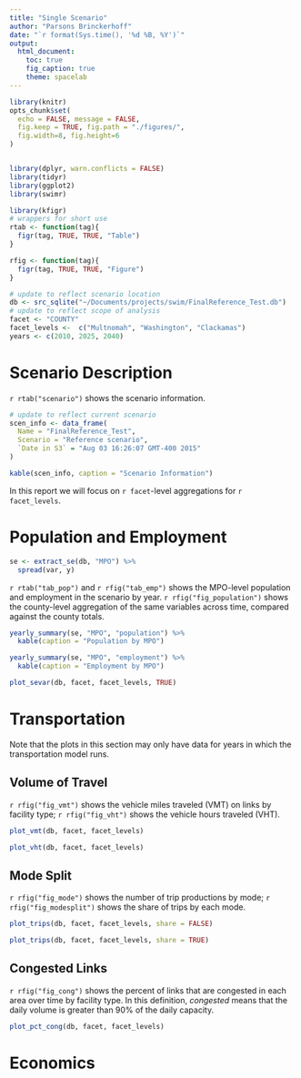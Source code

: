 ```yaml
---
title: "Single Scenario"
author: "Parsons Brinckerhoff"
date: "`r format(Sys.time(), '%d %B, %Y')`"
output: 
  html_document:
    toc: true
    fig_caption: true
    theme: spacelab
---
```


```r
library(knitr)
opts_chunk$set(
  echo = FALSE, message = FALSE,
  fig.keep = TRUE, fig.path = "./figures/",
  fig.width=8, fig.height=6
)


library(dplyr, warn.conflicts = FALSE)
library(tidyr)
library(ggplot2)
library(swimr)
```

```r
library(kfigr)
# wrappers for short use
rtab <- function(tag){
  figr(tag, TRUE, TRUE, "Table")
}

rfig <- function(tag){
  figr(tag, TRUE, TRUE, "Figure")
}
```


```r
# update to reflect scenario location
db <- src_sqlite("~/Documents/projects/swim/FinalReference_Test.db")
# update to reflect scope of analysis
facet <- "COUNTY"
facet_levels <-  c("Multnomah", "Washington", "Clackamas")
years <- c(2010, 2025, 2040)
```


# Scenario Description

`r rtab("scenario")` shows the scenario information.

```r
# update to reflect current scenario
scen_info <- data_frame(
  Name = "FinalReference_Test",
  Scenario = "Reference scenario",
  `Date in S3` = "Aug 03 16:26:07 GMT-400 2015"
)

kable(scen_info, caption = "Scenario Information")
```

In this report we will focus on `r facet`-level aggregations for 
`r facet_levels`.

# Population and Employment

```r
se <- extract_se(db, "MPO") %>%
  spread(var, y)
```

`r rtab("tab_pop")` and `r rfig("tab_emp")` shows the MPO-level population and
employment in the scenario by year. `r rfig("fig_population")` shows the
county-level aggregation of the same variables across time, compared against the
county totals.

```r
yearly_summary(se, "MPO", "population") %>%
  kable(caption = "Population by MPO")
```

```r
yearly_summary(se, "MPO", "employment") %>% 
  kable(caption = "Employment by MPO")
```

```r
plot_sevar(db, facet, facet_levels, TRUE)
```

# Transportation 
Note that the plots in this section may only have data for years in which the 
transportation model runs.

## Volume of Travel

`r rfig("fig_vmt")` shows the vehicle miles traveled (VMT) on links by facility 
type; `r rfig("fig_vht")` shows the vehicle hours traveled (VHT).

```r
plot_vmt(db, facet, facet_levels)
```

```r
plot_vht(db, facet, facet_levels)
```


## Mode Split

`r rfig("fig_mode")` shows the number of trip productions by mode; 
`r rfig("fig_modesplit")` shows the share of trips by each mode.

```r
plot_trips(db, facet, facet_levels, share = FALSE)
```

```r
plot_trips(db, facet, facet_levels, share = TRUE)
```

## Congested Links

`r rfig("fig_cong")` shows the percent of links that are congested in each
area over time by facility type. In this definition, *congested* means that
the daily volume is greater than 90% of the daily capacity.

```r
plot_pct_cong(db, facet, facet_levels)
```


# Economics
